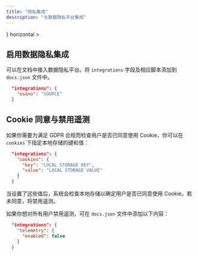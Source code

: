 ```yaml
---
title: "隐私集成"
description: "与数据隐私平台集成"
---
```


<CardGroup>
  <Card
    title="Osano"
    href="/zh/integrations/privacy/osano"
    icon={<svg width="32" height="32" className="h-6 w-6" viewBox="0 0 256 256" fill="none" xmlns="http://www.w3.org/2000/svg"><path fillRule="evenodd" clipRule="evenodd" d="M128 256C198.692 256 256 198.692 256 128C256 57.3076 198.692 0 128 0C57.3076 0 0 57.3076 0 128C0 198.692 57.3076 256 128 256ZM128 192C163.346 192 192 163.346 192 128C192 92.6538 163.346 64 128 64C92.6538 64 64 92.6538 64 128C64 163.346 92.6538 192 128 192Z" fill="#7764FA"/></svg>}
    horizontal
  >
  </Card>
</CardGroup>

## 启用数据隐私集成

可以在文档中接入数据隐私平台。将 `integrations` 字段及相应脚本添加到 `docs.json` 文件中。

```json
  "integrations": {
    "osano": "SOURCE"
  }
```

## Cookie 同意与禁用遥测

如果你需要为满足 GDPR 合规而检查用户是否已同意使用 Cookie，你可以在 `cookies` 下指定本地存储的键和值：

```json
  "integrations": {
    "cookies": {
      "key": "LOCAL STORAGE KEY",
      "value": "LOCAL STORAGE VALUE"
    }
  }
```

当设置了这些值后，系统会检查本地存储以确定用户是否已同意使用 Cookie。若未同意，将禁用遥测。

如果你想对所有用户禁用遥测，可在 `docs.json` 文件中添加以下内容：

```json
  "integrations": {
    "telemetry": {
      "enabled": false
    }
  }
```
